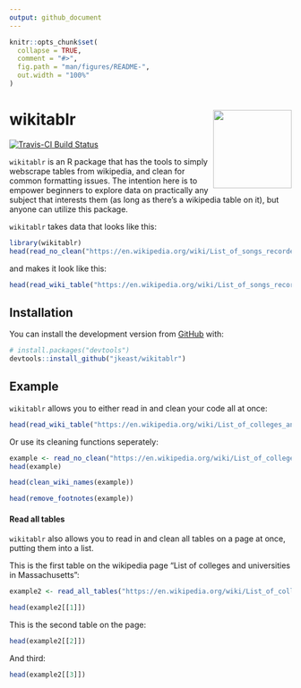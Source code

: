 ```yaml
---
output: github_document
---
```


<!-- README.md is generated from README.Rmd. Please edit that file -->

```r
knitr::opts_chunk$set(
  collapse = TRUE,
  comment = "#>",
  fig.path = "man/figures/README-",
  out.width = "100%"
)
```
# wikitablr <img src="image/800px-Wikipedia-logo-v2-en.svg.png" align="right" height=140/>

<!-- badges: start -->
[![Travis-CI Build Status](https://travis-ci.org/jkeast/wikitablr.svg?branch=master)](https://travis-ci.org/jkeast/wikitablr) 
<!-- badges: end -->


`wikitablr` is an R package that has the tools to simply webscrape tables from wikipedia, and clean for common formatting issues. The intention here is to empower beginners to explore data on practically any subject that interests them (as long as there's a wikipedia table on it), but anyone can utilize this package.

`wikitablr` takes data that looks like this:

```r
library(wikitablr)
head(read_no_clean("https://en.wikipedia.org/wiki/List_of_songs_recorded_by_the_Beatles", 3))

```

and makes it look like this:

```r
head(read_wiki_table("https://en.wikipedia.org/wiki/List_of_songs_recorded_by_the_Beatles", 2))

```

## Installation

You can install the development version from [GitHub](https://github.com/) with:

``` r
# install.packages("devtools")
devtools::install_github("jkeast/wikitablr")
```
## Example

`wikitablr` allows you to either read in and clean your code all at once:

```r
head(read_wiki_table("https://en.wikipedia.org/wiki/List_of_colleges_and_universities_in_Massachusetts"))
```

Or use its cleaning functions seperately:

```r
example <- read_no_clean("https://en.wikipedia.org/wiki/List_of_colleges_and_universities_in_Massachusetts")
head(example)
```

```r
head(clean_wiki_names(example))
```

```r
head(remove_footnotes(example))
```

#### Read all tables

`wikitablr` also allows you to read in and clean all tables on a page at once, putting them into a list.

This is the first table on the wikipedia page "List of colleges and universities in Massachusetts":

```r
example2 <- read_all_tables("https://en.wikipedia.org/wiki/List_of_colleges_and_universities_in_Massachusetts")

head(example2[[1]])
```

This is the second table on the page:
```r
head(example2[[2]])
```

And third:
```r
head(example2[[3]])
```

